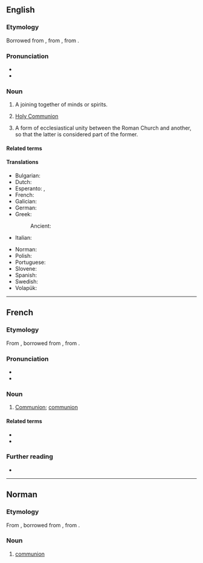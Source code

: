 {{also|Communion}}
==English==

===Etymology===
Borrowed from {{bor|en|fro|comunion}}, from {{der|en|EL.|commūniō||communion}}, from {{der|en|la|commūnis}}.

===Pronunciation===
* {{IPA|/kəˈmjuːnjən/|lang=en}}
* {{hyphenation|com|mu|nion|lang=en}}

===Noun===
{{en-noun|~}}

# A joining together of minds or spirits.
# {{lb|en|Christianity}} [[Holy Communion]]
# {{lb|en|Roman Catholicism}} A form of ecclesiastical unity between the Roman Church and another, so that the latter is considered part of the former.

====Related terms====
{{rel3|en|communal|communicate|communion hall|community|union}}

====Translations====
{{trans-top|a joining together of minds or spirits}}
* Bulgarian: {{t+|bg|единение|n}}
* Dutch: {{t+|nl|communie|f}}
* Esperanto: {{t|eo|komuneco}}, {{t|eo|komunio}}
* French: {{t+|fr|communion|f}}
* Galician: {{t|gl|comuñón|f}}
* German: {{t+|de|Kommunion|f}}
* Greek:
*: Ancient: {{t|grc|κοινωνία|f}}
* Italian: {{t+|it|comunione|f}}
{{trans-mid}}
* Norman: {{t|nrf|communion|f}} {{qualifier|Jersey}}
* Polish: {{t+|pl|komunia|f}}
* Portuguese: {{t+|pt|comunhão|f}}
* Slovene: {{t+|sl|občestvo|n}}
* Spanish: {{t+|es|comunión|f}}
* Swedish: {{t+|sv|kommunion|c}}
* Volapük: {{t+|vo|komuin}}
{{trans-bottom}}

----

==French==

===Etymology===
From {{inh|fr|fro|comunion}}, borrowed from {{bor|fr|EL.|communio|communio, communionem}}, from {{der|fr|la|communis}}.

===Pronunciation===
* {{fr-IPA}}
* {{audio|Fr-communion.ogg|Audio|lang=fr}}

===Noun===
{{fr-noun|f}}
{{attention|fr|needs expansion}}

# [[Communion#English|Communion]]; [[communion#English|communion]]

====Related terms====
* {{l|fr|commun}}
* {{l|fr|communier}}

===Further reading===
* {{R:TLFi}}

----

==Norman==

===Etymology===
From {{inh|nrf|fro|comunion}}, borrowed from {{bor|nrf|EL.|communio|communio, communionem}}, from {{der|nrf|la|communis}}.

===Noun===
{{nrf-noun|f}}

# {{lb|nrf|Jersey}} [[#English|communion]]